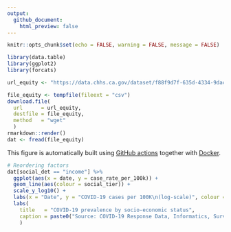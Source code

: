 ```yaml
---
output:
  github_document:
    html_preview: false
---
```


```r
knitr::opts_chunk$set(echo = FALSE, warning = FALSE, message = FALSE)
```

```r
library(data.table)
library(ggplot2)
library(forcats)

url_equity <- "https://data.chhs.ca.gov/dataset/f88f9d7f-635d-4334-9dac-4ce773afe4e5/resource/11fa525e-1c7b-4cf5-99e1-d4141ea590e4/download/covid19case_rate_by_social_det.csv"

file_equity <- tempfile(fileext = "csv")
download.file(
  url      = url_equity,
  destfile = file_equity,
  method   = "wget"
  )
rmarkdown::render()
dat <- fread(file_equity)
```

This figure is automatically built using [GitHub actions](https://github.com/features/actions) together with [Docker](https://www.docker.com/).

```r
# Reordering factors
dat[social_det == "income"] %>%
  ggplot(aes(x = date, y = case_rate_per_100k)) +
  geom_line(aes(colour = social_tier)) + 
  scale_y_log10() +
  labs(x = "Date", y = "COVID-19 cases per 100K\n(log-scale)", colour = "Social tier") +
  labs(
    title   = "COVID-19 prevalence by socio-economic status", 
    caption = paste0("Source: COVID-19 Response Data, Informatics, Surveillance,\nClinical and Outbreaks (DISCO) Team")
    )
```


